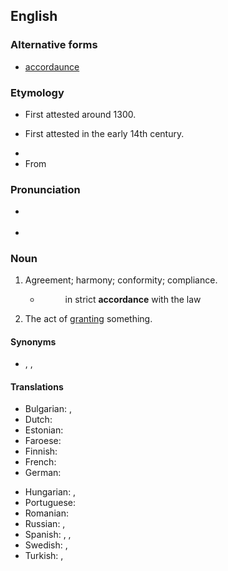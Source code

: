 ==English==

===Alternative forms===
* {{qualifier|obsolete}} [[accordaunce]]

===Etymology===
* {{sense|compliance}} First attested around 1300.
* {{sense|agreement}} First attested in the early 14th century.
* {{suffix|accord|ance|lang=en}}
* From {{etyl|fro|en}} {{m|fro|acordance||agreeing, reconciliation, harmony}}

===Pronunciation===
* {{a|US}} {{IPA|/ə.ˈkɔɹd.əns/|lang=en}}
* {{audio|en-us-accordance.ogg|Audio (US)|lang=en}}

===Noun===
{{en-noun|~}}

# Agreement; harmony; conformity; compliance.
#* {{w|Thomas Babington Macaulay}}
#*: in strict '''accordance''' with the law
# The act of [[grant]]ing something.

====Synonyms====
* {{l|en|harmony}}, {{l|en|unison}}, {{l|en|coincidence}}

====Translations====
{{trans-top|agreement; harmony; conformity}}
* Bulgarian: {{t+|bg|съгласие}}, {{t+|bg|съответствие}}
* Dutch: {{t+|nl|overeenstemming|f}}
* Estonian: {{t|et|vastavus}}
* Faroese: {{t|fo|samsvar|n}}
* Finnish: {{t+|fi|sopusointu}}
* French: {{t+|fr|accordance|f}}
* German: {{t+|de|Übereinstimmung|f}}
{{trans-mid}}
* Hungarian: {{t+|hu|egyetértés}}, {{t+|hu|összhang}}
* Portuguese: {{t+|pt|acordo|m}}
* Romanian: {{t+|ro|conformitate|f}}
* Russian: {{t+|ru|соотве́тствие|n}}, {{t+|ru|согла́сие|n}}
* Spanish: {{t+|es|acuerdo|m}}, {{t+|es|conformidad|f}}, {{t+|es|arreglo}}
* Swedish: {{t+|sv|enlighet|c}}, {{t+|sv|överensstämmelse|c}}
* Turkish: {{t+|tr|uygunluk}}, {{t+|tr|uyum}}
{{trans-bottom}}